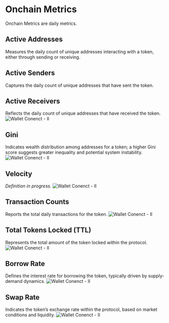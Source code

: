 # Onchain Metrics

Onchain Metrics are daily metrics.

## Active Addresses

Measures the daily count of unique addresses interacting with a token, either through sending or receiving.

## Active Senders

Captures the daily count of unique addresses that have sent the token.

## Active Receivers

Reflects the daily count of unique addresses that have received the token.
![Wallet Conenct - II](./../../../../../assets/images/active-metrics.png)

## Gini

Indicates wealth distribution among addresses for a token; a higher Gini score suggests greater inequality and potential system instability.
![Wallet Conenct - II](./../../../../../assets/images/gini.png)

## Velocity

_Definition in progress._
![Wallet Conenct - II](./../../../../../assets/images/velocity.png)

## Transaction Counts

Reports the total daily transactions for the token.
![Wallet Conenct - II](./../../../../../assets/images/txn-count.png)

## Total Tokens Locked (TTL)

Represents the total amount of the token locked within the protocol.
![Wallet Conenct - II](./../../../../../assets/images/ttl.png)

## Borrow Rate

Defines the interest rate for borrowing the token, typically driven by supply-demand dynamics.
![Wallet Conenct - II](./../../../../../assets/images/borrow-rate.png)

## Swap Rate

Indicates the token’s exchange rate within the protocol, based on market conditions and liquidity.
![Wallet Conenct - II](./../../../../../assets/images/swap-ratte.png)
